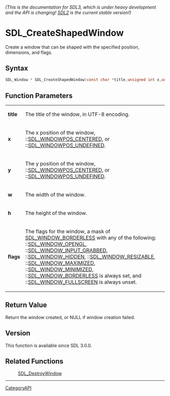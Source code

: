 ====== (This is the documentation for SDL3, which is under heavy development and the API is changing! [https://wiki.libsdl.org/ SDL2] is the current stable version!) ======
= SDL_CreateShapedWindow =

Create a window that can be shaped with the specified position, dimensions, and flags.

== Syntax ==

<syntaxhighlight lang='c'>
SDL_Window * SDL_CreateShapedWindow(const char *title,unsigned int x,unsigned int y,unsigned int w,unsigned int h,Uint32 flags);
</syntaxhighlight>

== Function Parameters ==

{|
|'''title'''
|The title of the window, in UTF-8 encoding.
|-
|'''x'''
|The x position of the window, ::[[SDL_WINDOWPOS_CENTERED]], or ::[[SDL_WINDOWPOS_UNDEFINED]].
|-
|'''y'''
|The y position of the window, ::[[SDL_WINDOWPOS_CENTERED]], or ::[[SDL_WINDOWPOS_UNDEFINED]].
|-
|'''w'''
|The width of the window.
|-
|'''h'''
|The height of the window.
|-
|'''flags'''
|The flags for the window, a mask of [[SDL_WINDOW_BORDERLESS]] with any of the following: ::[[SDL_WINDOW_OPENGL]], ::[[SDL_WINDOW_INPUT_GRABBED]], ::[[SDL_WINDOW_HIDDEN]], ::[[SDL_WINDOW_RESIZABLE]], ::[[SDL_WINDOW_MAXIMIZED]], ::[[SDL_WINDOW_MINIMIZED]], ::[[SDL_WINDOW_BORDERLESS]] is always set, and ::[[SDL_WINDOW_FULLSCREEN]] is always unset.
|}

== Return Value ==

Return the window created, or NULL if window creation failed.

== Version ==

This function is available since SDL 3.0.0.

== Related Functions ==

:[[SDL_DestroyWindow]]

----
[[CategoryAPI]]


